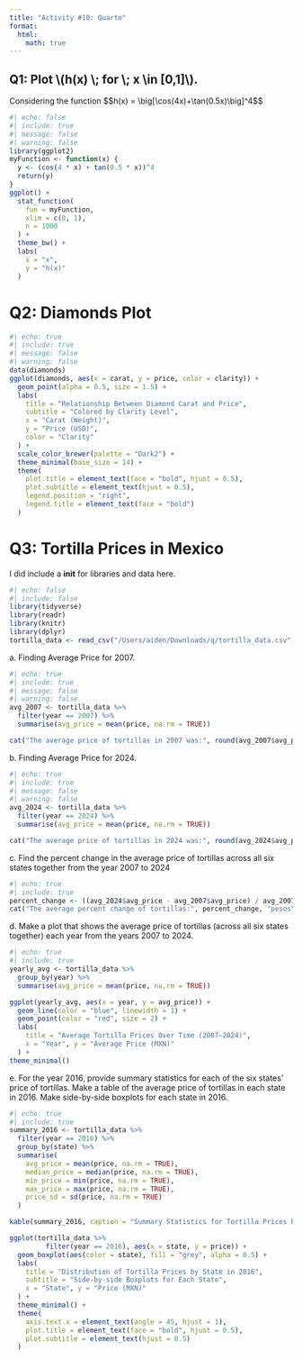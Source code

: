 ```yaml
---
title: "Activity #10: Quarto"
format:
  html:
    math: true
---
```


## Q1: Plot \\(h(x) \\; for \\; x \\in \[0,1\]\\).

Considering the function \$\$h(x) = \\big\[\\cos(4x)+\\tan(0.5x)\\big\]\^4\$\$

```r
#| echo: false
#| include: true
#| message: false
#| warning: false
library(ggplot2)
myFunction <- function(x) {
  y <- (cos(4 * x) + tan(0.5 * x))^4
  return(y)
}
ggplot() +
  stat_function(
    fun = myFunction,
    xlim = c(0, 1),
    n = 1000
  ) +
  theme_bw() +
  labs(
    x = "x",
    y = "h(x)"
  )

```

# Q2: Diamonds Plot

```r
#| echo: true
#| include: true
#| message: false
#| warning: false
data(diamonds)
ggplot(diamonds, aes(x = carat, y = price, color = clarity)) +
  geom_point(alpha = 0.5, size = 1.5) +
  labs(
    title = "Relationship Between Diamond Carat and Price",
    subtitle = "Colored by Clarity Level",
    x = "Carat (Weight)",
    y = "Price (USD)",
    color = "Clarity"
  ) +
  scale_color_brewer(palette = "Dark2") +
  theme_minimal(base_size = 14) +
  theme(
    plot.title = element_text(face = "bold", hjust = 0.5),
    plot.subtitle = element_text(hjust = 0.5),
    legend.position = "right",
    legend.title = element_text(face = "bold")
  )
```
# Q3: Tortilla Prices in Mexico

I did include a **init** for libraries and data here.

```r
#| echo: false
#| include: false
library(tidyverse)
library(readr)
library(knitr)
library(dplyr)
tortilla_data <- read_csv("/Users/aiden/Downloads/q/tortilla_data.csv")
```

a\. Finding Average Price for 2007.

```r
#| echo: true
#| include: true
#| message: false
#| warning: false
avg_2007 <- tortilla_data %>%
  filter(year == 2007) %>%
  summarise(avg_price = mean(price, na.rm = TRUE))

cat("The average price of tortillas in 2007 was:", round(avg_2007$avg_price, 2), "pesos\n")
```
b\. Finding Average Price for 2024.

```r
#| echo: true
#| include: true
#| message: false
#| warning: false
avg_2024 <- tortilla_data %>%
  filter(year == 2024) %>%
  summarise(avg_price = mean(price, na.rm = TRUE))

cat("The average price of tortillas in 2024 was:", round(avg_2024$avg_price, 2), "pesos\n")

```
c\. Find the percent change in the average price of tortillas across all six states together from the year 2007 to 2024

```r
#| echo: true
#| include: true
percent_change <- ((avg_2024$avg_price - avg_2007$avg_price) / avg_2007$avg_price) * 100
cat("The average percent change of tortillas:", percent_change, "pesos\n")
```

d\. Make a plot that shows the average price of tortillas (across all six states together) each year from the years 2007 to 2024.

```r
#| echo: true
#| include: true
yearly_avg <- tortilla_data %>%
  group_by(year) %>%
  summarise(avg_price = mean(price, na.rm = TRUE))

ggplot(yearly_avg, aes(x = year, y = avg_price)) +
  geom_line(color = "blue", linewidth = 1) + 
  geom_point(color = "red", size = 2) +
  labs(
    title = "Average Tortilla Prices Over Time (2007–2024)",
    x = "Year", y = "Average Price (MXN)"
  ) +
theme_minimal()
```

e\. For the year 2016, provide summary statistics for each of the six states’ price of tortillas. Make a table of the average price of tortillas in each state in 2016. Make side-by-side boxplots for each state in 2016.

```r
#| echo: true
#| include: true
summary_2016 <- tortilla_data %>%
  filter(year == 2016) %>%
  group_by(state) %>%
  summarise(
    avg_price = mean(price, na.rm = TRUE),
    median_price = median(price, na.rm = TRUE),
    min_price = min(price, na.rm = TRUE),
    max_price = max(price, na.rm = TRUE),
    price_sd = sd(price, na.rm = TRUE)
  )

kable(summary_2016, caption = "Summary Statistics for Tortilla Prices by State in 2016")

ggplot(tortilla_data %>%
         filter(year == 2016), aes(x = state, y = price)) +
  geom_boxplot(aes(color = state), fill = "grey", alpha = 0.5) +
  labs(
    title = "Distribution of Tortilla Prices by State in 2016",
    subtitle = "Side-by-side Boxplots for Each State",
    x = "State", y = "Price (MXN)"
  ) +
  theme_minimal() +
  theme(
    axis.text.x = element_text(angle = 45, hjust = 1),
    plot.title = element_text(face = "bold", hjust = 0.5),
    plot.subtitle = element_text(hjust = 0.5)
  )

```
